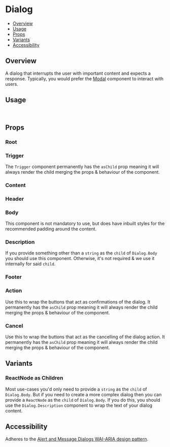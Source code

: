

<Meta of={DialogStories} />

# Dialog

- [Overview](#overview)
- [Usage](#usage)
- [Props](#props)
- [Variants](#variants)
- [Accessibility](#accessibility)

## Overview

A dialog that interrupts the user with important content and expects a response. Typically, you would prefer the
[Modal](../?path=/docs/components-modal--docs) component to interact with users.

<ViewSource path="components/Dialog" />

<Canvas of={DialogStories.Base} />

## Usage

```js
import { Dialog } from '@strapi/design-system';
```

## Props

### Root

<TypeTable of={Dialog.Props} />

### Trigger

The `Trigger` component permanently has the `asChild` prop meaning it will always render the child merging the props &
behaviour of the component.

<TypeTable of={Dialog.TriggerProps} />

### Content

<TypeTable of={Dialog.ContentProps} />

### Header

<TypeTable of={Dialog.HeaderProps} />

### Body

This component is not mandatory to use, but does have inbuilt styles for the recommended padding around the content.

<TypeTable of={Dialog.BodyProps} />

### Description

If you provide something other than a `string` as the `child` of `Dialog.Body` you should use this component. Otherwise,
it's not required & we use it internally for said `child`.

<TypeTable of={Dialog.DescriptionProps} />

### Footer

<TypeTable of={Dialog.FooterProps} />

### Action

Use this to wrap the buttons that act as confirmations of the dialog. It permanently has the `asChild` prop meaning it
will always render the child merging the props & behaviour of the component.

<TypeTable of={Dialog.ActionProps} />

### Cancel

Use this to wrap the buttons that act as the cancelling of the dialog action. It permanently has the `asChild` prop
meaning it will always render the child merging the props & behaviour of the component.

<TypeTable of={Dialog.CancelProps} />

## Variants

### ReactNode as Children

Most use-cases you'd only need to provide a `string` as the `child` of `Dialog.Body`. But if you need to create a more
complex dialog then you can provide a `ReactNode` as the `child` of `Dialog.Body`. If you do this, you should use the
`Dialog.Description` component to wrap the text of your dialog content.

<Canvas of={DialogStories.Children} />

## Accessibility

Adheres to the
[Alert and Message Dialogs WAI-ARIA design pattern](https://www.w3.org/WAI/ARIA/apg/patterns/alertdialog).
